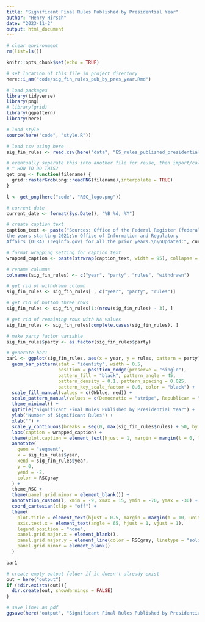 ```yaml
---
title: "Significant Final Rules Published by Presidential Year"
author: "Henry Hirsch"
date: "2023-11-2"
output: html_document
---
```


```r
# clear environment
rm(list=ls())
```

```r
knitr::opts_chunk$set(echo = TRUE)

# set location of this file in project directory
here::i_am("code/sig_fin_rules_pub_by_pres_year.Rmd")
```

```r
# load packages
library(tidyverse)
library(png)
# library(grid)
library(ggpattern)
library(here)
```

```r
# load style
source(here("code", "style.R"))
```

```r
# load csv using here
sig_fin_rules <- read.csv(here("data", "ES_rules_published_presidential_year_(with_party)_2023-03-28.csv"))

# eventually separate this into another file for reuse, then import/call the function
# ^ HOW TO DO THIS?
get_png <- function(filename) {
  grid::rasterGrob(png::readPNG(filename),interpolate = TRUE)
}

l <- get_png(here("code", "RSC_logo.png"))

```

```r
# current date
current_date <- format(Sys.Date(), "%B %d, %Y")

# create caption text
caption_text <- paste("Sources: Office of the Federal Register (federalregister.gov) for
the years starting 2021;\n Office of Information and Regulatory
Affairs (OIRA) (reginfo.gov) for all the prior years.\n\nUpdated:", current_date)

# format wrapping setting for caption text
wrapped_caption <- paste(strwrap(caption_text, width = 95), collapse = "\n")

# rename columns
colnames(sig_fin_rules) <- c("year", "party", "rules", "withdrawn")

# get rid of withdrawn column
sig_fin_rules <- sig_fin_rules[ , c("year", "party", "rules")]

# get rid of bottom three rows
sig_fin_rules <- sig_fin_rules[1:(nrow(sig_fin_rules) - 3), ]

# get rid of remaining rows with NA values
sig_fin_rules <- sig_fin_rules[complete.cases(sig_fin_rules), ]

# make party factor variable
sig_fin_rules$party <- as.factor(sig_fin_rules$party)

```

```r
# generate bar1
bar1 <- ggplot(sig_fin_rules, aes(x = year, y = rules, pattern = party)) +
  geom_bar_pattern(stat = "identity", width = 0.5,
                   position = position_dodge(preserve = "single"),
                   pattern_fill = "black", pattern_angle = 45,
                   pattern_density = 0.1, pattern_spacing = 0.025,
                   pattern_key_scale_factor = 0.6, color = "black") +
  scale_fill_manual(values = c(GWblue, red)) +
  scale_pattern_manual(values = c(Democratic = "stripe", Republican = "none")) +
  theme_minimal() +
  ggtitle("Significant Final Rules Published by Presidential Year") +
  ylab("Number of Significant Rules") +
  xlab("") +
  scale_y_continuous(breaks = seq(0, max(sig_fin_rules$rules) + 50, by = 50), expand = c(0, 0.05), limits = c(-2, max(sig_fin_rules$rules) + 50)) +
  labs(caption = wrapped_caption) +
  theme(plot.caption = element_text(hjust = 1, margin = margin(t = 0, l = 36, b = 50, unit = "pt"))) +
  annotate(
    geom = "segment",
    x = sig_fin_rules$year,
    xend = sig_fin_rules$year,
    y = 0,
    yend = -2,
    color = RSCgray
  ) +
  theme_RSC +
  theme(panel.grid.minor = element_blank()) +
  annotation_custom(l, xmin = -9, xmax = 15, ymin = -70, ymax = -30) + # for logo
  coord_cartesian(clip = "off") +
  theme(
    plot.title = element_text(hjust = 0.5, margin = margin(b = 10, unit = "pt")),
    axis.text.x = element_text(angle = 65, hjust = 1, vjust = 1),
    legend.position = "none",
    panel.grid.major.x = element_blank(),
    panel.grid.major.y = element_line(color = RSCgray, linetype = "solid"),
    panel.grid.minor = element_blank()
  )

bar1
```

```r
# create empty output folder if it doesn't already exist
out = here("output")
if (!dir.exists(out)){
  dir.create(out, showWarnings = FALSE)
}
```

```r
# save line1 as pdf
ggsave(here("output", "Significant Final Rules Published by Presidential Year.pdf"), plot = bar1, width = 12, height = 9, dpi = 300)
```

